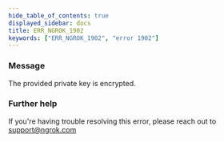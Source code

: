 ```yaml
---
hide_table_of_contents: true
displayed_sidebar: docs
title: ERR_NGROK_1902
keywords: ["ERR_NGROK_1902", "error 1902"]
---
```


### Message

The provided private key is encrypted.

### Further help

If you're having trouble resolving this error, please reach out to [support@ngrok.com](mailto:support@ngrok.com?subject=Help%20with%20ERR_NGROK_1902)
